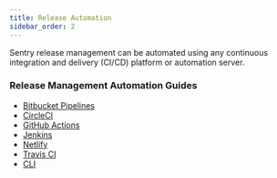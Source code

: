 ```yaml
---
title: Release Automation
sidebar_order: 2
---
```


Sentry release management can be automated using any continuous integration and delivery (CI/CD) platform or automation server.

### Release Management Automation Guides

- [Bitbucket Pipelines](/product/releases/release-automation/bitbucket-pipelines/)
- [CircleCI](/product/releases/release-automation/circleci/)
- [GitHub Actions](/product/releases/release-automation/github-actions/)
- [Jenkins](/product/releases/release-automation/jenkins/)
- [Netlify](/product/releases/release-automation/netlify/)
- [Travis CI](/product/releases/release-automation/travis-ci/)
- [CLI](/product/releases/#create-release)
